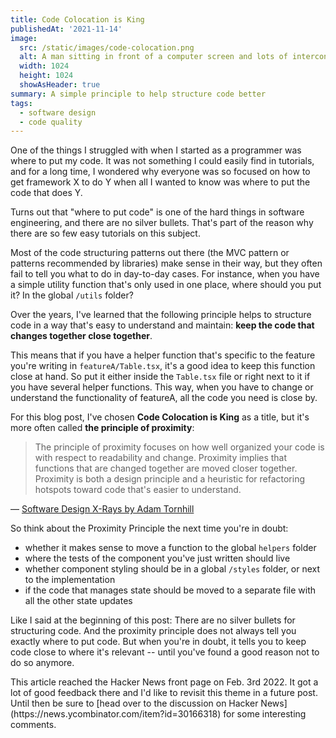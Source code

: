 ```yaml
---
title: Code Colocation is King
publishedAt: '2021-11-14'
image:
  src: /static/images/code-colocation.png
  alt: A man sitting in front of a computer screen and lots of interconnected windows above him
  width: 1024
  height: 1024
  showAsHeader: true
summary: A simple principle to help structure code better
tags:
  - software design
  - code quality
---
```


One of the things I struggled with when I started as a programmer was where to put my code. It was not something I could easily find in tutorials, and for a long time, I wondered why everyone was so focused on how to get framework X to do Y when all I wanted to know was where to put the code that does Y.

Turns out that "where to put code" is one of the hard things in software engineering, and there are no silver bullets. That's part of the reason why there are so few easy tutorials on this subject.

Most of the code structuring patterns out there (the MVC pattern or patterns recommended by libraries) make sense in their way, but they often fail to tell you what to do in day-to-day cases. For instance, when you have a simple utility function that's only used in one place, where should you put it? In the global `/utils` folder?

Over the years, I've learned that the following principle helps to structure code in a way that's easy to understand and maintain: **keep the code that changes together close together**.

This means that if you have a helper function that's specific to the feature you're writing in `featureA/Table.tsx`, it's a good idea to keep this function close at hand. So put it either inside the `Table.tsx` file or right next to it if you have several helper functions. This way, when you have to change or understand the functionality of featureA, all the code you need is close by.

For this blog post, I've chosen **Code Colocation is King** as a title, but it's more often called **the principle of proximity**:

> The principle of proximity focuses on how well organized your code is with respect to readability and change. Proximity implies that functions that are changed together are moved closer together. Proximity is both a design principle and a heuristic for refactoring hotspots toward code that's easier to understand.

— [Software Design X-Rays by Adam Tornhill](https://pragprog.com/titles/atevol/software-design-x-rays/)

So think about the Proximity Principle the next time you're in doubt:

- whether it makes sense to move a function to the global `helpers` folder
- where the tests of the component you've just written should live
- whether component styling should be in a global `/styles` folder, or next to the implementation
- if the code that manages state should be moved to a separate file with all the other state updates

Like I said at the beginning of this post: There are no silver bullets for structuring code. And the proximity principle does not always tell you exactly where to put code. But when you're in doubt, it tells you to keep code close to where it's relevant -- until you've found a good reason not to do so anymore.

<Disclaimer>
  This article reached the Hacker News front page on Feb. 3rd 2022. It got a lot
  of good feedback there and I'd like to revisit this theme in a future post.
  Until then be sure to [head over to the discussion on Hacker
  News](https://news.ycombinator.com/item?id=30166318) for some interesting
  comments.
</Disclaimer>
